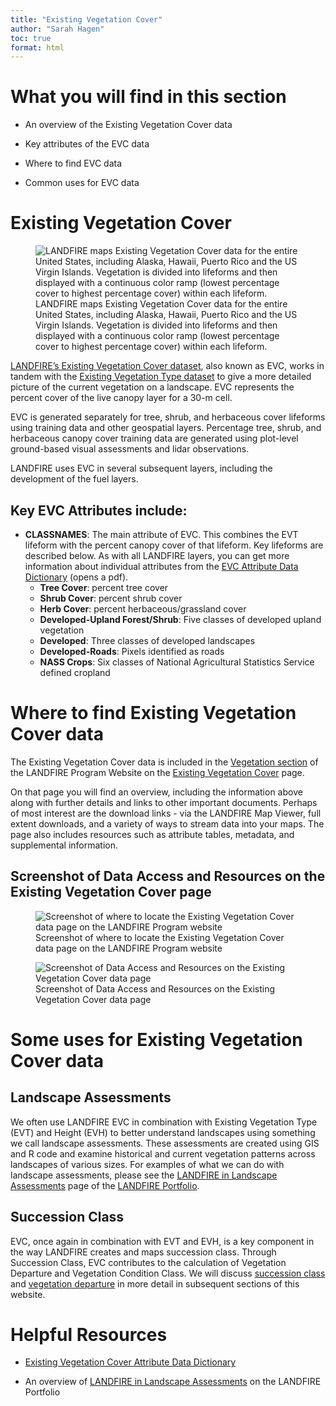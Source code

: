 ```yaml
---
title: "Existing Vegetation Cover"
author: "Sarah Hagen"
toc: true
format: html
---
```


# What you will find in this section

- An overview of the Existing Vegetation Cover data

- Key attributes of the EVC data

- Where to find EVC data

- Common uses for EVC data

# Existing Vegetation Cover
![LANDFIRE maps Existing Vegetation Cover data for the entire United States, including Alaska, Hawaii, Puerto Rico and the US Virgin Islands. Vegetation is divided into lifeforms and then displayed with a continuous color ramp (lowest percentage cover to highest percentage cover) within each lifeform.](images/EVC_map.bmp){fig-alt="A map of LANDFIRE Existing Vegetation Cover for the Contiguous US, Alaska, Hawaii, and Puerto Rico and the US Virgin Islands."}

[LANDFIRE’s Existing Vegetation Cover dataset](https://www.landfire.gov/vegetation/evc), also known as EVC, works in tandem with the [Existing Vegetation Type dataset](https://www.landfire.gov/vegetation/evt) to give a more detailed picture of the current vegetation on a landscape. EVC represents the percent cover of the live canopy layer for a 30-m cell.

EVC is generated separately for tree, shrub, and herbaceous cover lifeforms using training data and other geospatial layers. Percentage tree, shrub, and herbaceous canopy cover training data are generated using plot-level ground-based visual assessments and lidar observations.

LANDFIRE uses EVC in several subsequent layers, including the development of the fuel layers.

## Key EVC Attributes include:

-   **CLASSNAMES**: The main attribute of EVC. This combines the EVT lifeform with the percent canopy cover of that lifeform. Key lifeforms are described below. As with all LANDFIRE layers, you can get more information about individual attributes from the [EVC Attribute Data Dictionary](https://landfire.gov/sites/default/files/DataDictionary/LF2023/LF23_EVCADD_240.pdf) (opens a pdf).
    -   **Tree Cover**: percent tree cover
    -   **Shrub Cover**: percent shrub cover
    -   **Herb Cover**: percent herbaceous/grassland cover
    -   **Developed-Upland Forest/Shrub**: Five classes of developed upland vegetation
    -   **Developed**: Three classes of developed landscapes
    -   **Developed-Roads**: Pixels identified as roads
    -   **NASS Crops**: Six classes of National Agricultural Statistics Service defined cropland
  
# Where to find Existing Vegetation Cover data

The Existing Vegetation Cover data is included in the [Vegetation section](https://landfire.gov/vegetation) of the LANDFIRE Program Website on the [Existing Vegetation Cover](https://landfire.gov/vegetation/evc) page.

On that page you will find an overview, including the information above along with further details and links to other important documents. Perhaps of most interest are the download links - via the LANDFIRE Map Viewer, full extent downloads, and a variety of ways to stream data into your maps. The page also includes resources such as attribute tables, metadata, and supplemental information.

## Screenshot of Data Access and Resources on the Existing Vegetation Cover page

![Screenshot of where to locate the Existing Vegetation Cover data page on the LANDFIRE Program website](images/EVC_lfgov.bmp){fig-alt="Arrow pointing to the Existing Vegetation Cover link on the Vegetation page of the LANDFIRE Program website main page under the Current Vegetation section."}

![Screenshot of Data Access and Resources on the Existing Vegetation Cover data page ](images/EVC_page.bmp){fig-alt="Location on landfire.gov, the LANDFIRE Program website, of where to find the Data Access and Resources sections of the Existing Vegetation Cover data page. When you browse to landfire.gov/vegetation/evc, these resources are near the bottom of the page under the Data Access and Existing Vegetation Cover Resources headings."}

# Some uses for Existing Vegetation Cover data

## Landscape Assessments

We often use LANDFIRE EVC in combination with Existing Vegetation Type (EVT) and Height (EVH) to better understand landscapes using something we call landscape assessments. These assessments are created using GIS and R code and examine historical and current vegetation patterns across landscapes of various sizes. For examples of what we can do with landscape assessments, please see the [LANDFIRE in Landscape Assessments](https://storymaps.arcgis.com/collections/21a22e163439413c9ce1d8e2ef0b1311?item=3) page of the [LANDFIRE Portfolio](https://storymaps.arcgis.com/collections/21a22e163439413c9ce1d8e2ef0b1311).

## Succession Class

EVC, once again in combination with EVT and EVH, is a key component in the way LANDFIRE creates and maps succession class. Through Succession Class, EVC contributes to the calculation of Vegetation Departure and Vegetation Condition Class. We will discuss [succession class](https://shagen37.github.io/LANDFIRE_101/LANDFIRE_Datasets/1_Vegetation/Succession_Class/1-succession-class.html) and [vegetation departure](https://shagen37.github.io/LANDFIRE_101/LANDFIRE_Datasets/1_Vegetation/Vegetation_Departure/1-vegetation-departure.html) in more detail in subsequent sections of this website.

# Helpful Resources

- [Existing Vegetation Cover Attribute Data Dictionary](https://landfire.gov/sites/default/files/DataDictionary/LF2023/LF23_EVCADD_240.pdf)

- An overview of [LANDFIRE in Landscape Assessments](https://storymaps.arcgis.com/collections/21a22e163439413c9ce1d8e2ef0b1311?item=3) on the LANDFIRE Portfolio